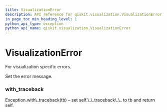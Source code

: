 ```yaml
---
title: VisualizationError
description: API reference for qiskit.visualization.VisualizationError
in_page_toc_min_heading_level: 1
python_api_type: exception
python_api_name: qiskit.visualization.VisualizationError
---
```


# VisualizationError

<Class id="qiskit.visualization.VisualizationError" github="https://github.com/qiskit/qiskit/tree/stable/0.14/qiskit/visualization/exceptions.py" signature="VisualizationError(*message)">
  For visualization specific errors.

  Set the error message.

  ### with\_traceback

  <Function id="qiskit.visualization.VisualizationError.with_traceback" name="with_traceback" signature="with_traceback()">
    Exception.with\_traceback(tb) – set self.\_\_traceback\_\_ to tb and return self.
  </Function>
</Class>

